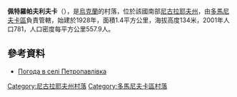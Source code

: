 {{coord|47|40|53|N|30|54|24|E|scale:100000|display=title}}

'''佩特羅帕夫利夫卡'''（{{lang-uk|Петропавлівка}}），是[[烏克蘭|烏克蘭]]的村落，位於該國南部[[尼古拉耶夫州|尼古拉耶夫州]]，由[[多馬尼夫卡區|多馬尼夫卡區]]負責管轄，始建於1928年，面積1.4平方公里，海拔高度134米，2001年人口781，人口密度每平方公里557.9人。

==參考資料==
* [http://weather.in.ua/ua/nikolaevskaja/27198 Погода в селі Петропавлівка] {{Wayback|url=http://weather.in.ua/ua/nikolaevskaja/27198 |date=20160817095112 }}

[[Category:尼古拉耶夫州村落|Category:尼古拉耶夫州村落]]
[[Category:多馬尼夫卡區村落|Category:多馬尼夫卡區村落]]


{{Mykolaiv-geo-stub}}